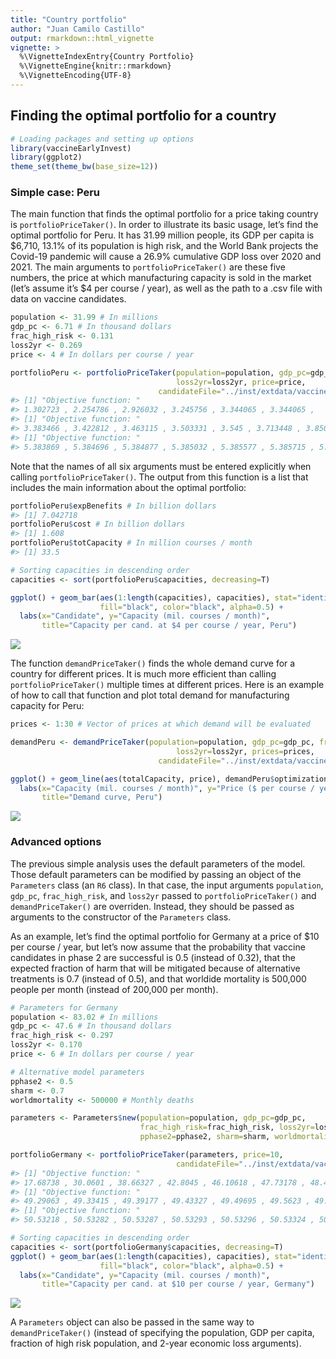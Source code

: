 ```yaml
---
title: "Country portfolio"
author: "Juan Camilo Castillo"
output: rmarkdown::html_vignette
vignette: >
  %\VignetteIndexEntry{Country Portfolio}
  %\VignetteEngine{knitr::rmarkdown}
  %\VignetteEncoding{UTF-8}
---
```




## Finding the optimal portfolio for a country


```r
# Loading packages and setting up options
library(vaccineEarlyInvest)
library(ggplot2)
theme_set(theme_bw(base_size=12))
```

### Simple case: Peru

The main function that finds the optimal portfolio for a price taking country is `portfolioPriceTaker()`. In order to illustrate its basic usage, let's find the optimal portfolio for Peru. It has 31.99 million people, its GDP per capita is $6,710, 13.1% of its population is high risk, and the World Bank projects the Covid-19 pandemic will cause a 26.9% cumulative GDP loss over 2020 and 2021. The main arguments to `portfolioPriceTaker()` are these five numbers, the price at which manufacturing capacity is sold in the market (let's assume it's $4 per course / year), as well as the path to a .csv file with data on vaccine candidates.


```r
population <- 31.99 # In millions
gdp_pc <- 6.71 # In thousand dollars
frac_high_risk <- 0.131
loss2yr <- 0.269
price <- 4 # In dollars per course / year

portfolioPeru <- portfolioPriceTaker(population=population, gdp_pc=gdp_pc, frac_high_risk=frac_high_risk, 
                                     loss2yr=loss2yr, price=price,
                                 candidateFile="../inst/extdata/vaccinesSummary.csv")
#> [1] "Objective function: "
#> 1.302723 , 2.254786 , 2.926032 , 3.245756 , 3.344065 , 3.344065 , 
#> [1] "Objective function: "
#> 3.383466 , 3.422812 , 3.463115 , 3.503331 , 3.545 , 3.713448 , 3.850454 , 3.955998 , 4.029705 , 4.082548 , 4.128162 , 4.166448 , 4.199885 , 4.231882 , 4.265915 , 4.284632 , 4.303598 , 4.31903 , 4.329401 , 4.336939 , 4.3423 , 4.347574 , 4.347927 , 4.348882 , 4.352215 , 4.39483 , 4.436352 , 4.476365 , 4.517707 , 4.557754 , 4.598906 , 4.63873 , 4.676744 , 4.714237 , 4.751994 , 4.791885 , 4.830119 , 4.869856 , 4.907906 , 4.943673 , 4.979281 , 5.013758 , 5.047959 , 5.080985 , 5.112787 , 5.144346 , 5.173713 , 5.202612 , 5.22826 , 5.25369 , 5.278714 , 5.298809 , 5.318014 , 5.329448 , 5.343035 , 5.355857 , 5.357927 , 5.365323 , 5.370007 , 5.372713 , 5.373566 , 5.373628 , 5.374905 , 5.376236 , 5.383015 , 5.383015 , 
#> [1] "Objective function: "
#> 5.383869 , 5.384696 , 5.384877 , 5.385032 , 5.385577 , 5.385715 , 5.386384 , 5.387561 , 5.387773 , 5.388341 , 5.388892 , 5.390164 , 5.39115 , 5.391692 , 5.391832 , 5.392948 , 5.393902 , 5.394834 , 5.395861 , 5.396938 , 5.397945 , 5.398847 , 5.399892 , 5.400871 , 5.401732 , 5.40269 , 5.403684 , 5.404681 , 5.406123 , 5.406965 , 5.408073 , 5.409276 , 5.410155 , 5.411169 , 5.411985 , 5.412732 , 5.413544 , 5.414338 , 5.415108 , 5.41586 , 5.416628 , 5.417398 , 5.418184 , 5.418793 , 5.419519 , 5.42023 , 5.420828 , 5.421384 , 5.421949 , 5.422686 , 5.423229 , 5.423697 , 5.424244 , 5.424697 , 5.425073 , 5.425429 , 5.425763 , 5.426117 , 5.42642 , 5.42673 , 5.427022 , 5.427734 , 5.428483 , 5.428932 , 5.429488 , 5.429834 , 5.430163 , 5.430589 , 5.430936 , 5.431097 , 5.431281 , 5.431444 , 5.43155 , 5.431932 , 5.432081 , 5.432157 , 5.432231 , 5.43233 , 5.432434 , 5.432721 , 5.433032 , 5.433193 , 5.433288 , 5.433382 , 5.43355 , 5.433826 , 5.433883 , 5.43411 , 5.434119 , 5.434186 , 5.43435 , 5.434355 , 5.434371 , 5.434378 , 5.434401 , 5.434402 , 5.434407 , 5.434431 , 5.43447 , 5.434489 , 5.43449 , 5.434564 , 5.434614 , 5.434651 , 5.434667 , 5.434709 , 5.434718 , 5.434718 ,
```

Note that the names of all six arguments must be entered explicitly when calling `portfolioPriceTaker()`. The output from this function is a list that includes the main information about the optimal portfolio:


```r
portfolioPeru$expBenefits # In billion dollars
#> [1] 7.042718
portfolioPeru$cost # In billion dollars
#> [1] 1.608
portfolioPeru$totCapacity # In million courses / month
#> [1] 33.5

# Sorting capacities in descending order
capacities <- sort(portfolioPeru$capacities, decreasing=T)

ggplot() + geom_bar(aes(1:length(capacities), capacities), stat="identity",
                    fill="black", color="black", alpha=0.5) +
  labs(x="Candidate", y="Capacity (mil. courses / month)", 
       title="Capacity per cand. at $4 per course / year, Peru")
```

![](figure/PeruPortfolioFigure-1.png)

The function `demandPriceTaker()` finds the whole demand curve for a country for different prices. It is much more efficient than calling `portfolioPriceTaker()` multiple times at different prices. Here is an example of how to call that function and plot total demand for manufacturing capacity for Peru:


```r
prices <- 1:30 # Vector of prices at which demand will be evaluated

demandPeru <- demandPriceTaker(population=population, gdp_pc=gdp_pc, frac_high_risk=frac_high_risk, 
                                     loss2yr=loss2yr, prices=prices,
                                 candidateFile="../inst/extdata/vaccinesSummary.csv")

ggplot() + geom_line(aes(totalCapacity, price), demandPeru$optimizations) + 
  labs(x="Capacity (mil. courses / month)", y="Price ($ per course / year)", 
       title="Demand curve, Peru")
```

![](figure/PeruDemand-1.png)


### Advanced options

The previous simple analysis uses the default parameters of the model. Those default parameters can be modified by passing an object of the `Parameters` class (an `R6` class). In that case, the input arguments `population`, `gdp_pc`, `frac_high_risk`, and `loss2yr` passed to `portfolioPriceTaker()` and `demandPriceTaker()` are overriden. Instead, they should be passed as arguments to the constructor of the `Parameters` class.

As an example, let's find the optimal portfolio for Germany at a price of $10 per course / year, but let's now assume that the probability that vaccine candidates in phase 2 are successful is 0.5 (instead of 0.32), that the expected fraction of harm that will be mitigated because of alternative treatments is 0.7 (instead of 0.5), and that worldide mortality is 500,000 people per month (instead of 200,000 per month).



```r
# Parameters for Germany
population <- 83.02 # In millions
gdp_pc <- 47.6 # In thousand dollars
frac_high_risk <- 0.297
loss2yr <- 0.170
price <- 6 # In dollars per course / year

# Alternative model parameters
pphase2 <- 0.5
sharm <- 0.7
worldmortality <- 500000 # Monthly deaths

parameters <- Parameters$new(population=population, gdp_pc=gdp_pc, 
                             frac_high_risk=frac_high_risk, loss2yr=loss2yr,
                             pphase2=pphase2, sharm=sharm, worldmortality=worldmortality)

portfolioGermany <- portfolioPriceTaker(parameters, price=10,
                                     candidateFile="../inst/extdata/vaccinesSummary.csv")
#> [1] "Objective function: "
#> 17.68738 , 30.0601 , 38.66327 , 42.8045 , 46.10618 , 47.73178 , 48.42624 , 49.21456 , 49.29033 , 49.29033 , 
#> [1] "Objective function: "
#> 49.29063 , 49.33415 , 49.39177 , 49.43327 , 49.49695 , 49.5623 , 49.60135 , 49.66316 , 49.71929 , 49.74168 , 49.76125 , 49.77801 , 49.7823 , 49.78459 , 49.84753 , 49.90439 , 49.95606 , 50.01112 , 50.05721 , 50.10079 , 50.13439 , 50.17707 , 50.21961 , 50.25091 , 50.27875 , 50.30608 , 50.33047 , 50.35479 , 50.37854 , 50.40009 , 50.42729 , 50.43714 , 50.44113 , 50.44665 , 50.45134 , 50.45137 , 50.46354 , 50.46513 , 50.47283 , 50.47782 , 50.48016 , 50.48846 , 50.49776 , 50.50481 , 50.50906 , 50.51111 , 50.51917 , 50.52327 , 50.52483 , 50.52838 , 50.52974 , 50.53188 , 50.53188 , 
#> [1] "Objective function: "
#> 50.53218 , 50.53282 , 50.53287 , 50.53293 , 50.53296 , 50.53324 , 50.53406 , 50.53431 , 50.53508 , 50.53584 , 50.53658 , 50.53728 , 50.53795 , 50.53859 , 50.53921 , 50.53981 , 50.53983 , 50.54041 , 50.54042 , 50.541 , 50.54155 , 50.54209 , 50.54211 , 50.54264 , 50.5431 , 50.5437 , 50.54427 , 50.54481 , 50.54518 , 50.54552 , 50.54596 , 50.54627 , 50.54655 , 50.54695 , 50.54723 , 50.54748 , 50.54788 , 50.54812 , 50.54851 , 50.54875 , 50.54895 , 50.54908 , 50.54928 , 50.54951 , 50.54971 , 50.54988 , 50.54991 , 50.54993 , 50.55002 , 50.55018 , 50.55029 , 50.5503 , 50.55033 , 50.55035 , 50.55043 , 50.55051 , 50.55053 , 50.55053 ,

# Sorting capacities in descending order
capacities <- sort(portfolioGermany$capacities, decreasing=T)
ggplot() + geom_bar(aes(1:length(capacities), capacities), stat="identity",
                    fill="black", color="black", alpha=0.5) +
  labs(x="Candidate", y="Capacity (mil. courses / month)", 
       title="Capacity per cand. at $10 per course / year, Germany")
```

![](figure/Germany-1.png)

A `Parameters` object can also be passed in the same way to `demandPriceTaker()` (instead of specifying the population, GDP per capita, fraction of high risk population, and 2-year economic loss arguments).
